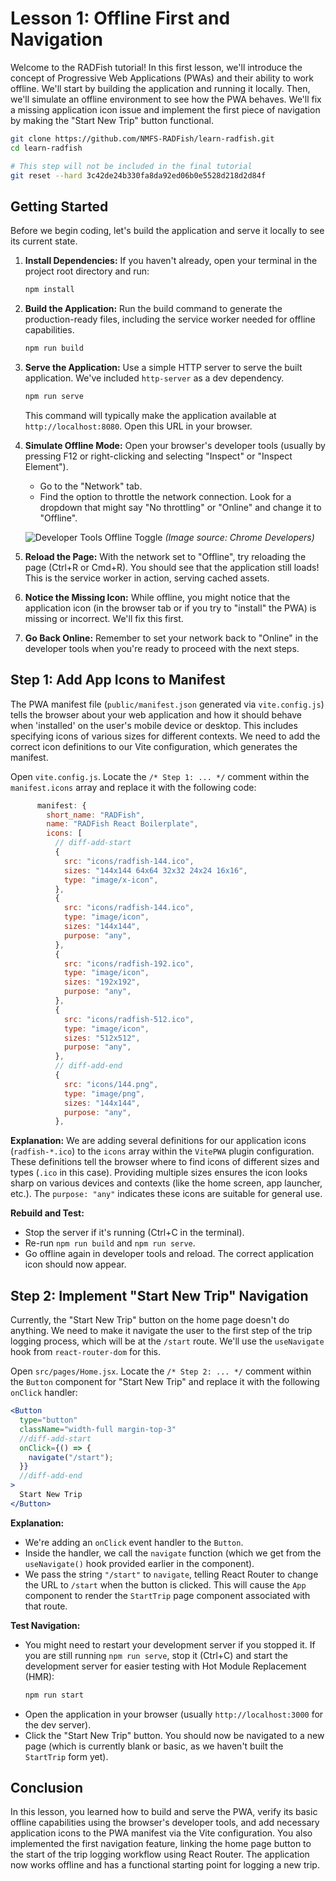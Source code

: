 
# Lesson 1: Offline First and Navigation

Welcome to the RADFish tutorial! In this first lesson, we'll introduce the concept of Progressive Web Applications (PWAs) and their ability to work offline. We'll start by building the application and running it locally. Then, we'll simulate an offline environment to see how the PWA behaves. We'll fix a missing application icon issue and implement the first piece of navigation by making the "Start New Trip" button functional.

```sh
git clone https://github.com/NMFS-RADFish/learn-radfish.git
cd learn-radfish

# This step will not be included in the final tutorial
git reset --hard 3c42de24b330fa8da92ed06b0e5528d218d2d84f
```

## Getting Started

Before we begin coding, let's build the application and serve it locally to see its current state.

1.  **Install Dependencies:** If you haven't already, open your terminal in the project root directory and run:
    ```bash
    npm install
    ```
2.  **Build the Application:** Run the build command to generate the production-ready files, including the service worker needed for offline capabilities.
    ```bash
    npm run build
    ```
3.  **Serve the Application:** Use a simple HTTP server to serve the built application. We've included `http-server` as a dev dependency.
    ```bash
    npm run serve
    ```
    This command will typically make the application available at `http://localhost:8080`. Open this URL in your browser.

4.  **Simulate Offline Mode:** Open your browser's developer tools (usually by pressing F12 or right-clicking and selecting "Inspect" or "Inspect Element").
    *   Go to the "Network" tab.
    *   Find the option to throttle the network connection. Look for a dropdown that might say "No throttling" or "Online" and change it to "Offline".

    ![Developer Tools Offline Toggle](https://developer.chrome.com/static/docs/devtools/network/image/new-resource-in-log_1920.png)
    *(Image source: Chrome Developers)*

5.  **Reload the Page:** With the network set to "Offline", try reloading the page (Ctrl+R or Cmd+R). You should see that the application still loads! This is the service worker in action, serving cached assets.

6.  **Notice the Missing Icon:** While offline, you might notice that the application icon (in the browser tab or if you try to "install" the PWA) is missing or incorrect. We'll fix this first.

7.  **Go Back Online:** Remember to set your network back to "Online" in the developer tools when you're ready to proceed with the next steps.

## Step 1: Add App Icons to Manifest

The PWA manifest file (`public/manifest.json` generated via `vite.config.js`) tells the browser about your web application and how it should behave when 'installed' on the user's mobile device or desktop. This includes specifying icons of various sizes for different contexts. We need to add the correct icon definitions to our Vite configuration, which generates the manifest.

Open `vite.config.js`. Locate the `/* Step 1: ... */` comment within the `manifest.icons` array and replace it with the following code:

```javascript showLineNumbers=19 title="vite.config.js"
      manifest: {
        short_name: "RADFish",
        name: "RADFish React Boilerplate",
        icons: [
          // diff-add-start
          {
            src: "icons/radfish-144.ico",
            sizes: "144x144 64x64 32x32 24x24 16x16",
            type: "image/x-icon",
          },
          {
            src: "icons/radfish-144.ico",
            type: "image/icon",
            sizes: "144x144",
            purpose: "any",
          },
          {
            src: "icons/radfish-192.ico",
            type: "image/icon",
            sizes: "192x192",
            purpose: "any",
          },
          {
            src: "icons/radfish-512.ico",
            type: "image/icon",
            sizes: "512x512",
            purpose: "any",
          },
          // diff-add-end
          {
            src: "icons/144.png",
            type: "image/png",
            sizes: "144x144",
            purpose: "any",
          },
```

**Explanation:** We are adding several definitions for our application icons (`radfish-*.ico`) to the `icons` array within the `VitePWA` plugin configuration. These definitions tell the browser where to find icons of different sizes and types (`.ico` in this case). Providing multiple sizes ensures the icon looks sharp on various devices and contexts (like the home screen, app launcher, etc.). The `purpose: "any"` indicates these icons are suitable for general use.

**Rebuild and Test:**
*   Stop the server if it's running (Ctrl+C in the terminal).
*   Re-run `npm run build` and `npm run serve`.
*   Go offline again in developer tools and reload. The correct application icon should now appear.

## Step 2: Implement "Start New Trip" Navigation

Currently, the "Start New Trip" button on the home page doesn't do anything. We need to make it navigate the user to the first step of the trip logging process, which will be at the `/start` route. We'll use the `useNavigate` hook from `react-router-dom` for this.

Open `src/pages/Home.jsx`. Locate the `/* Step 2: ... */` comment within the `Button` component for "Start New Trip" and replace it with the following `onClick` handler:

```jsx showLineNumbers=293
<Button
  type="button"
  className="width-full margin-top-3"
  //diff-add-start
  onClick={() => {
    navigate("/start");
  }}
  //diff-add-end
>
  Start New Trip
</Button>
```

**Explanation:**
*   We're adding an `onClick` event handler to the `Button`.
*   Inside the handler, we call the `navigate` function (which we get from the `useNavigate()` hook provided earlier in the component).
*   We pass the string `"/start"` to `navigate`, telling React Router to change the URL to `/start` when the button is clicked. This will cause the `App` component to render the `StartTrip` page component associated with that route.

**Test Navigation:**
*   You might need to restart your development server if you stopped it. If you are still running `npm run serve`, stop it (Ctrl+C) and start the development server for easier testing with Hot Module Replacement (HMR):
    ```bash
    npm run start
    ```
*   Open the application in your browser (usually `http://localhost:3000` for the dev server).
*   Click the "Start New Trip" button. You should now be navigated to a new page (which is currently blank or basic, as we haven't built the `StartTrip` form yet).

## Conclusion

In this lesson, you learned how to build and serve the PWA, verify its basic offline capabilities using the browser's developer tools, and add necessary application icons to the PWA manifest via the Vite configuration. You also implemented the first navigation feature, linking the home page button to the start of the trip logging workflow using React Router. The application now works offline and has a functional starting point for logging a new trip.